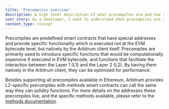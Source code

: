 ```yaml
---
title: 'Precompiles overview'
description: A high level description of what precompiles are and how they work
user_story: As a developer, I want to understand what precompiles are and how they work.
content_type: concept
---
```


Precompiles are predefined smart contracts that have special addresses and provide specific functionality which is executed not at the EVM bytecode level, but natively by the Arbitrum client itself. Precompiles are primarily used to introduce specific functions that would be computationally expensive if executed in EVM bytecode, and functions that facilitate the interaction between the Layer 1 (L1) and the Layer 2 (L2). By having them natively in the Arbitrum client, they can be optimized for performance.

Besides supporting all precompiles available in Ethereum, Arbitrum provides L2-specific precompiles with methods smart contracts can call the same way they can solidity functions. For more details on the addresses these precompiles live, and the specific methods available, please refer to the [methods documentation](/for-devs/dev-tools-and-resources/precompiles.mdx).
